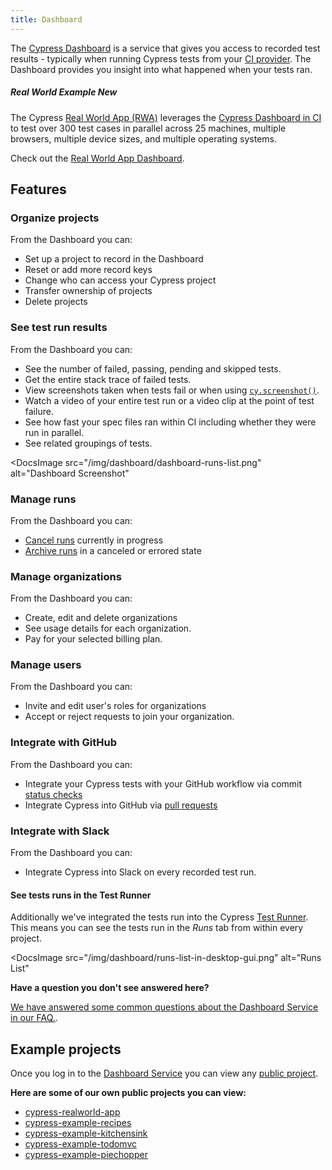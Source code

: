 ```yaml
---
title: Dashboard
---
```


The [Cypress Dashboard](https://on.cypress.io/dashboard) is a service that gives
you access to recorded test results - typically when running Cypress tests from
your [CI provider](/guides/continuous-integration/introduction). The Dashboard
provides you insight into what happened when your tests ran.

<!-- textlint-disable -->

<DocsVideo src="https://youtube.com/embed/ezp60FUnjGg"></DocsVideo>

<!-- textlint-enable -->

<Alert type="info">

##### <Icon name="graduation-cap"></Icon> Real World Example <Badge type="success">New</Badge>

The Cypress
[Real World App (RWA)](https://github.com/cypress-io/cypress-realworld-app)
leverages the
[Cypress Dashboard in CI](https://dashboard.cypress.io/projects/7s5okt) to test
over 300 test cases in parallel across 25 machines, multiple browsers, multiple
device sizes, and multiple operating systems.

Check out the <Icon name="github"></Icon>
[Real World App Dashboard](https://dashboard.cypress.io/projects/7s5okt).

</Alert>

## Features

### Organize projects

From the Dashboard you can:

- Set up a project to record in the Dashboard
- Reset or add more record keys
- Change who can access your Cypress project
- Transfer ownership of projects
- Delete projects

### See test run results

From the Dashboard you can:

- See the number of failed, passing, pending and skipped tests.
- Get the entire stack trace of failed tests.
- View screenshots taken when tests fail or when using
  [`cy.screenshot()`](/api/commands/screenshot).
- Watch a video of your entire test run or a video clip at the point of test
  failure.
- See how fast your spec files ran within CI including whether they were run in
  parallel.
- See related groupings of tests.

<DocsImage
  src="/img/dashboard/dashboard-runs-list.png"
  alt="Dashboard Screenshot"
></DocsImage>

### Manage runs

From the Dashboard you can:

- [Cancel runs](/guides/dashboard/runs#Cancel-run) currently in progress
- [Archive runs](/guides/dashboard/runs#Archive-run) in a canceled or errored
  state

### Manage organizations

From the Dashboard you can:

- Create, edit and delete organizations
- See usage details for each organization.
- Pay for your selected billing plan.

### Manage users

From the Dashboard you can:

- Invite and edit user's roles for organizations
- Accept or reject requests to join your organization.

### Integrate with GitHub

From the Dashboard you can:

- Integrate your Cypress tests with your GitHub workflow via commit
  [status checks](/guides/dashboard/github-integration#Status-checks)
- Integrate Cypress into GitHub via
  [pull requests](/guides/dashboard/github-integration#Pull-request-comments)

### Integrate with Slack

From the Dashboard you can:

- Integrate Cypress into Slack on every recorded test run.

#### See tests runs in the Test Runner

Additionally we've integrated the tests run into the Cypress
[Test Runner](/guides/core-concepts/test-runner). This means you can see the
tests run in the _Runs_ tab from within every project.

<DocsImage
  src="/img/dashboard/runs-list-in-desktop-gui.png"
  alt="Runs List"
></DocsImage>

<Alert type="info">

<strong className="alert-header">
  Have a question you don't see answered here?
</strong>

[We have answered some common questions about the Dashboard Service in our FAQ.](/faq/questions/dashboard-faq).

</Alert>

## Example projects

Once you log in to the [Dashboard Service](https://on.cypress.io/dashboard) you
can view any [public project](/guides/dashboard/projects#Public-vs-Private).

**Here are some of our own public projects you can view:**

- [<Icon name="folder-open"></Icon> cypress-realworld-app](https://dashboard.cypress.io/projects/7s5okt)
- [<Icon name="folder-open"></Icon> cypress-example-recipes](https://dashboard.cypress.io/#/projects/6p53jw)
- [<Icon name="folder-open"></Icon> cypress-example-kitchensink](https://dashboard.cypress.io/#/projects/4b7344)
- [<Icon name="folder-open"></Icon> cypress-example-todomvc](https://dashboard.cypress.io/#/projects/245obj)
- [<Icon name="folder-open"></Icon> cypress-example-piechopper](https://dashboard.cypress.io/#/projects/fuduzp)
